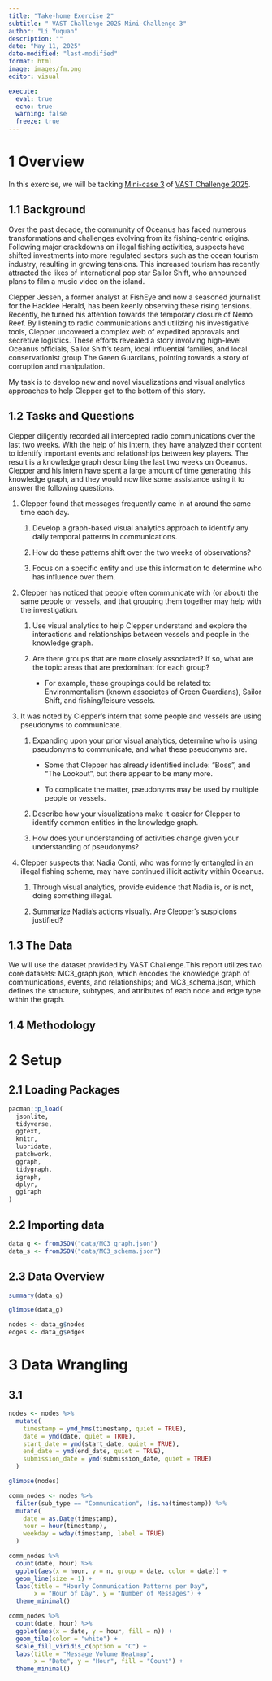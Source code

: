 ```yaml
---
title: "Take-home Exercise 2"
subtitle: " VAST Challenge 2025 Mini-Challenge 3"
author: "Li Yuquan"
description: ""
date: "May 11, 2025"
date-modified: "last-modified"
format: html
image: images/fm.png
editor: visual

execute: 
  eval: true
  echo: true
  warning: false
  freeze: true
---
```


# 1 Overview

In this exercise, we will be tacking [Mini-case 3](https://vast-challenge.github.io/2025/MC3.html) of [VAST Challenge 2025](https://vast-challenge.github.io/2025/index.html).

## 1.1 Background

Over the past decade, the community of Oceanus has faced numerous transformations and challenges evolving from its fishing-centric origins. Following major crackdowns on illegal fishing activities, suspects have shifted investments into more regulated sectors such as the ocean tourism industry, resulting in growing tensions. This increased tourism has recently attracted the likes of international pop star Sailor Shift, who announced plans to film a music video on the island.

Clepper Jessen, a former analyst at FishEye and now a seasoned journalist for the Hacklee Herald, has been keenly observing these rising tensions. Recently, he turned his attention towards the temporary closure of Nemo Reef. By listening to radio communications and utilizing his investigative tools, Clepper uncovered a complex web of expedited approvals and secretive logistics. These efforts revealed a story involving high-level Oceanus officials, Sailor Shift’s team, local influential families, and local conservationist group The Green Guardians, pointing towards a story of corruption and manipulation.

My task is to develop new and novel visualizations and visual analytics approaches to help Clepper get to the bottom of this story.

## 1.2 Tasks and Questions

Clepper diligently recorded all intercepted radio communications over the last two weeks. With the help of his intern, they have analyzed their content to identify important events and relationships between key players. The result is a knowledge graph describing the last two weeks on Oceanus. Clepper and his intern have spent a large amount of time generating this knowledge graph, and they would now like some assistance using it to answer the following questions.

1.  Clepper found that messages frequently came in at around the same time each day.

    1.  Develop a graph-based visual analytics approach to identify any daily temporal patterns in communications.

    2.  How do these patterns shift over the two weeks of observations?

    3.  Focus on a specific entity and use this information to determine who has influence over them.

2.  Clepper has noticed that people often communicate with (or about) the same people or vessels, and that grouping them together may help with the investigation.

    1.  Use visual analytics to help Clepper understand and explore the interactions and relationships between vessels and people in the knowledge graph.

    2.  Are there groups that are more closely associated? If so, what are the topic areas that are predominant for each group?

        -   For example, these groupings could be related to: Environmentalism (known associates of Green Guardians), Sailor Shift, and fishing/leisure vessels.

3.  It was noted by Clepper’s intern that some people and vessels are using pseudonyms to communicate.

    1.  Expanding upon your prior visual analytics, determine who is using pseudonyms to communicate, and what these pseudonyms are.

        -   Some that Clepper has already identified include: “Boss”, and “The Lookout”, but there appear to be many more.

        -   To complicate the matter, pseudonyms may be used by multiple people or vessels.

    2.  Describe how your visualizations make it easier for Clepper to identify common entities in the knowledge graph.

    3.  How does your understanding of activities change given your understanding of pseudonyms?

4.  Clepper suspects that Nadia Conti, who was formerly entangled in an illegal fishing scheme, may have continued illicit activity within Oceanus.

    1.  Through visual analytics, provide evidence that Nadia is, or is not, doing something illegal.

    2.  Summarize Nadia’s actions visually. Are Clepper’s suspicions justified?

## 1.3 The Data

We will use the dataset provided by VAST Challenge.This report utilizes two core datasets: MC3_graph.json, which encodes the knowledge graph of communications, events, and relationships; and MC3_schema.json, which defines the structure, subtypes, and attributes of each node and edge type within the graph.

## 1.4 Methodology

# 2 Setup

## 2.1 Loading Packages

```r
pacman::p_load(
  jsonlite,
  tidyverse,
  ggtext,
  knitr,
  lubridate,
  patchwork,
  ggraph,
  tidygraph,
  igraph,
  dplyr,
  ggiraph
)
```

## 2.2 Importing data

```r
data_g <- fromJSON("data/MC3_graph.json")
data_s <- fromJSON("data/MC3_schema.json")
```

## 2.3 Data Overview

```r
summary(data_g)
```

```r
glimpse(data_g)
```

```r
nodes <- data_g$nodes
edges <- data_g$edges
```

# 3 Data Wrangling

## 3.1

```r
nodes <- nodes %>%
  mutate(
    timestamp = ymd_hms(timestamp, quiet = TRUE),
    date = ymd(date, quiet = TRUE),
    start_date = ymd(start_date, quiet = TRUE),
    end_date = ymd(end_date, quiet = TRUE),
    submission_date = ymd(submission_date, quiet = TRUE)
  )
```

```r
glimpse(nodes)
```

```r
comm_nodes <- nodes %>%
  filter(sub_type == "Communication", !is.na(timestamp)) %>%
  mutate(
    date = as.Date(timestamp),
    hour = hour(timestamp),
    weekday = wday(timestamp, label = TRUE)
  )
```

```r
comm_nodes %>%
  count(date, hour) %>%
  ggplot(aes(x = hour, y = n, group = date, color = date)) +
  geom_line(size = 1) +
  labs(title = "Hourly Communication Patterns per Day",
       x = "Hour of Day", y = "Number of Messages") +
  theme_minimal()

```

```r
comm_nodes %>%
  count(date, hour) %>%
  ggplot(aes(x = date, y = hour, fill = n)) +
  geom_tile(color = "white") +
  scale_fill_viridis_c(option = "C") +
  labs(title = "Message Volume Heatmap",
       x = "Date", y = "Hour", fill = "Count") +
  theme_minimal()

```
